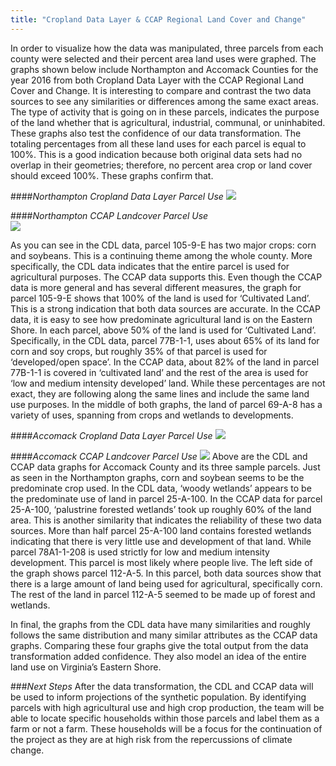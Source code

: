 ```yaml
---
title: "Cropland Data Layer & CCAP Regional Land Cover and Change"
---
```


In order to visualize how the data was manipulated, three parcels from each county were selected and their percent area land uses were graphed. The graphs shown below include Northampton and Accomack Counties for the year 2016 from both Cropland Data Layer with the CCAP Regional Land Cover and Change. It is interesting to compare and contrast the two data sources to see any similarities or differences among the same exact areas. The type of activity that is going on in these parcels, indicates the purpose of the land whether that is agricultural, industrial, communal, or uninhabited. These graphs also test the confidence of our data transformation. The totaling percentages from all these land uses for each parcel is equal to 100%. This is a good indication because both original data sets had no overlap in their geometries; therefore, no percent area crop or land cover should exceed 100%. These graphs confirm that.

####*Northampton Cropland Data Layer Parcel Use*
![ ](www/CDL_Northampton_Parcel_Ex.png)

####*Northampton CCAP Landcover Parcel Use*  
![ ](www/CCAP_Northampton_Parcel_Ex.png)

As you can see in the CDL data, parcel 105-9-E has two major crops: corn and soybeans. This is a continuing theme among the whole county. More specifically, the CDL data indicates that the entire parcel is used for agricultural purposes. The CCAP data supports this. Even though the CCAP data is more general and has several different measures, the graph for parcel 105-9-E shows that 100% of the land is used for 'Cultivated Land'. This is a strong indication that both data sources are accurate. In the CCAP data, it is easy to see how predominate agricultural land is on the Eastern Shore. In each parcel, above 50% of the land is used for 'Cultivated Land'. Specifically, in the CDL data, parcel 77B-1-1, uses about 65% of its land for corn and soy crops, but roughly 35% of that parcel is used for 'developed/open space'. In the CCAP data, about 82% of the land in parcel 77B-1-1 is covered in 'cultivated land' and the rest of the area is used for 'low and medium intensity developed' land. While these percentages are not exact, they are following along the same lines and include the same land use purposes. In the middle of both graphs, the land of parcel 69-A-8 has a variety of uses, spanning from crops and wetlands to developments. 

####*Accomack Cropland Data Layer Parcel Use*
![ ](www/CDL_Accomack_Parcel_Ex.png)

####*Accomack CCAP Landcover Parcel Use*
![ ](www/CCAP_Accomack_Parcel_Ex.png)
Above are the CDL and CCAP data graphs for Accomack County and its three sample parcels. Just as seen in the Northampton graphs, corn and soybean seems to be the predominate crop used. In the CDL data, 'woody wetlands' appears to be the predominate use of land in parcel 25-A-100. In the CCAP data for parcel 25-A-100, 'palustrine forested wetlands' took up roughly 60% of the land area. This is another similarity that indicates the reliability of these two data sources. More than half parcel 25-A-100 land contains forested wetlands indicating that there is very little use and development of that land. While parcel 78A1-1-208 is used strictly for low and medium intensity development. This parcel is most likely where people live. The left side of the graph shows parcel 112-A-5. In this parcel, both data sources show that there is a large amount of land being used for agricultural, specifically corn. The rest of the land in parcel 112-A-5 seemed to be  made up of forest and wetlands.

In final, the graphs from the CDL data have many similarities and roughly follows the same distribution and many similar attributes as the CCAP data graphs. Comparing these four graphs give the total output from the data transformation added confidence. They also model an idea of the entire land use on Virginia's Eastern Shore. 

###*Next Steps*
After the data transformation, the CDL and CCAP data will be used to inform projections of the synthetic population. By identifying parcels with high agricultural use and high crop production, the team will be able to locate specific households within those parcels and label them as a farm or not a farm. These households will be a focus for the continuation of the project as they are at high risk from the repercussions of climate change. 







